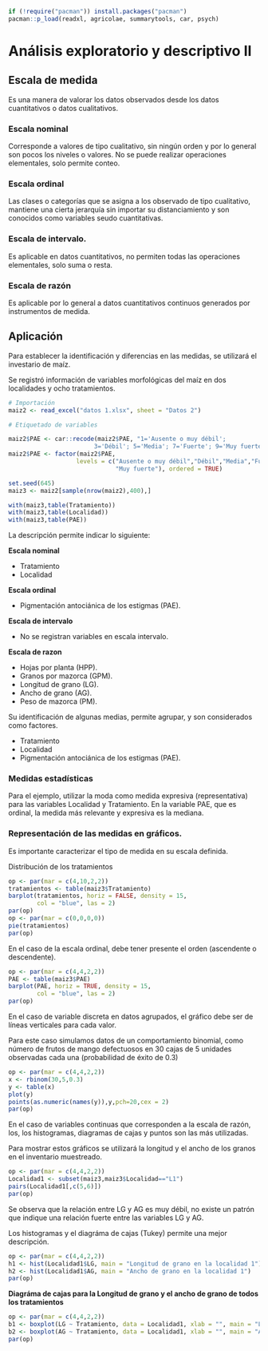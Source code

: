
```r
if (!require("pacman")) install.packages("pacman")
pacman::p_load(readxl, agricolae, summarytools, car, psych)
```

# Análisis exploratorio y descriptivo II

## Escala de medida

Es una manera de valorar los datos observados desde los datos cuantitativos o datos cualitativos.

### Escala nominal

Corresponde a valores de tipo cualitativo, sin ningún orden y por lo general son pocos los niveles o valores. No se puede realizar operaciones elementales, solo permite conteo.

### Escala ordinal

Las clases o categorías que se asigna a los observado de tipo cualitativo, mantiene una cierta jerarquía sin importar su distanciamiento y son conocidos como variables seudo cuantitativas.

### Escala de intervalo.

Es aplicable en datos cuantitativos, no permiten todas las operaciones elementales, solo suma o resta.

### Escala de razón

Es aplicable por lo general a datos cuantitativos continuos generados por instrumentos de medida.

## Aplicación

Para establecer la identificación y diferencias en las medidas, se utilizará el investario de maíz.

Se registró información de variables morfológicas del maíz en dos localidades y ocho tratamientos.

```r

# Importación
maiz2 <- read_excel("datos 1.xlsx", sheet = "Datos 2")

# Etiquetado de variables

maiz2$PAE <- car::recode(maiz2$PAE, "1='Ausente o muy débil';
                        3='Débil'; 5='Media'; 7='Fuerte'; 9='Muy fuerte'")
maiz2$PAE <- factor(maiz2$PAE,
                   levels = c("Ausente o muy débil","Débil","Media","Fuerte",
                              "Muy fuerte"), ordered = TRUE)

set.seed(645)
maiz3 <- maiz2[sample(nrow(maiz2),400),]

with(maiz3,table(Tratamiento))
with(maiz3,table(Localidad))
with(maiz3,table(PAE))
```

La descripción permite indicar lo siguiente:

**Escala nominal**

- Tratamiento
- Localidad

**Escala ordinal**

- Pigmentación antociánica de los estigmas (PAE).

**Escala de intervalo**

- No se registran variables en escala intervalo.

**Escala de razon**

- Hojas por planta (HPP).
- Granos por mazorca (GPM).
- Longitud de grano (LG).
- Ancho de grano (AG).
- Peso de mazorca (PM).

Su identificación de algunas medias, permite agrupar, y son considerados como factores.

- Tratamiento
- Localidad
- Pigmentación antociánica de los estigmas (PAE).

### Medidas estadísticas

Para el ejemplo, utilizar la moda como medida expresiva (representativa) para las variables Localidad y Tratamiento. En la variable PAE, que es ordinal, la medida más relevante y expresiva es la mediana.

### Representación de las medidas en gráficos.

Es importante caracterizar el tipo de medida en su escala definida.

Distribución de los tratamientos

```r

op <- par(mar = c(4,10,2,2))
tratamientos <- table(maiz3$Tratamiento)
barplot(tratamientos, horiz = FALSE, density = 15,
        col = "blue", las = 2)
par(op)
op <- par(mar = c(0,0,0,0))
pie(tratamientos)
par(op)

```

En el caso de la escala ordinal, debe tener presente el orden (ascendente o descendente).


```r

op <- par(mar = c(4,4,2,2))
PAE <- table(maiz3$PAE)
barplot(PAE, horiz = TRUE, density = 15,
        col = "blue", las = 2)
par(op)
```

En el caso de variable discreta en datos agrupados, el gráfico debe ser de líneas verticales para cada valor.

Para este caso simulamos datos de un comportamiento binomial, como número de frutos de mango defectuosos en 30 cajas de 5 unidades observadas cada una (probabilidad de éxito de 0.3)

```r

op <- par(mar = c(4,4,2,2))
x <- rbinom(30,5,0.3)
y <- table(x)
plot(y)
points(as.numeric(names(y)),y,pch=20,cex = 2)
par(op)
```

En el caso de variables continuas que corresponden a la escala de razón, los, los histogramas, diagramas de cajas y puntos son las más utilizadas.

Para mostrar estos gráficos se utilizará la longitud y el ancho de los granos en el inventario muestreado.

```r

op <- par(mar = c(4,4,2,2))
Localidad1 <- subset(maiz3,maiz3$Localidad=="L1")
pairs(Localidad1[,c(5,6)])
par(op)
```

Se observa que la relación entre LG y AG es muy débil, no existe un patrón que indique una relación fuerte entre las variables LG y AG.

Los histogramas y el diagráma de cajas (Tukey) permite una mejor descripción.

```r
op <- par(mar = c(4,4,2,2))
h1 <- hist(Localidad1$LG, main = "Longitud de grano en la localidad 1")
h2 <- hist(Localidad1$AG, main = "Ancho de grano en la localidad 1")
par(op)
```

**Diagráma de cajas para la Longitud de grano y el ancho de grano de todos los tratamientos**

```r
op <- par(mar = c(4,4,2,2))
b1 <- boxplot(LG ~ Tratamiento, data = Localidad1, xlab = "", main = "Longitud de grano en la localidad 1")
b2 <- boxplot(AG ~ Tratamiento, data = Localidad1, xlab = "", main = "Ancho de grano en la localidad 1")
par(op)
```

